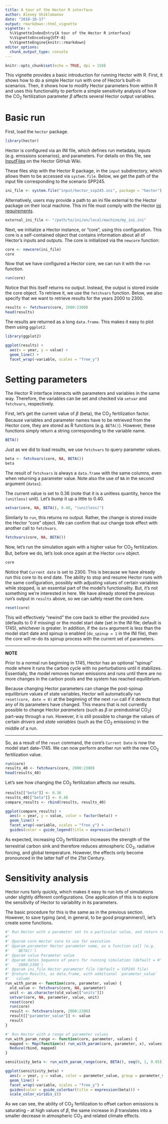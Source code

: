 ```yaml
---
title: A tour of the Hector R interface
author: Alexey Shiklomanov
date: "2018-10-17"
output: rmarkdown::html_vignette
vignette: >
  %\VignetteIndexEntry{A tour of the Hector R interface}
  %\VignetteEncoding{UTF-8}
  %\VignetteEngine{knitr::rmarkdown}
editor_options: 
  chunk_output_type: console
---
```


```r
knitr::opts_chunk$set(echo = TRUE, dpi = 150)
```

This vignette provides a basic introduction for running Hector with R.
First, it shows how to do a simple Hector run with one of Hector's built-in scenarios.
Then, it shows how to modify Hector parameters from within R and uses this functionality to perform a simple sensitivity analysis of how the CO$_2$ fertilization parameter $\beta$ affects several Hector output variables.

# Basic run

First, load the `hector` package.

```r
library(hector) 
```

Hector is configured via an INI file, which defines run metadata, inputs (e.g. emissions scenarios), and parameters.
For details on this file, see [InputFiles](https://github.com/JGCRI/hector/wiki/InputFiles) on the Hector GitHub Wiki.

These files ship with the Hector R package, in the `input` subdirectory, which allows them to be accessed via `system.file`.
Below, we get the path of the input file corresponding to the scenario SPP245.

```r
ini_file <- system.file("input/hector_ssp245.ini", package = "hector") 
```


Alternatively, users may provide a path to an ini file external to the Hector package on their local machine. This ini file must comply with the Hector  [ini requirements](https://github.com/JGCRI/hector/wiki/InputFiles). 

```r
external_ini_file <- "/path/to/ini/on/local/machine/my_ini.ini"
```


Next, we initialize a Hector instance, or "core", using this configuration.
This core is a self-contained object that contains information about all of Hector's inputs and outputs.
The core is initialized via the `newcore` function:

```r
core <- newcore(ini_file)
core 
```

Now that we have configured a Hector core, we can run it with the `run` function.

```r
run(core) 
```

Notice that this itself returns no output.
Instead, the output is stored inside the core object.
To retrieve it, we use the `fetchvars` function.
Below, we also specify that we want to retrieve results for the years 2000 to 2300.

```r
results <- fetchvars(core, 2000:2300)
head(results) 
```

The results are returned as a long `data.frame`.
This makes it easy to plot them using `ggplot2`.

```r
library(ggplot2)

ggplot(results) +
  aes(x = year, y = value) +
  geom_line() +
  facet_wrap(~variable, scales = "free_y")
```

# Setting parameters

The Hector R interface interacts with parameters and variables in the same way.
Therefore, the variables can be set and checked via `setvar` and `fetchvars`, respectively.

First, let's get the current value of $\beta$ (beta), the CO$_2$ fertilization factor.
Because variables and parameter names have to be retrieved from the Hector core, they are stored as R functions (e.g. `BETA()`).
However, these functions simply return a string corresponding to the variable name.

```r
BETA()
```

Just as we did to load results, we use `fetchvars` to query parameter values.

```r
beta <- fetchvars(core, NA, BETA())
beta 
```

The result of `fetchvars` is always a `data.frame` with the same columns, even when returning a parameter value.
Note also the use of `NA` in the second argument (`dates`).

The current value is set to 0.36 (note that it is a unitless quantity, hence the `(unitless)` unit).
Let's bump it up a little to 0.40.

```r
setvar(core, NA, BETA(), 0.40, "(unitless)") 
```

Similarly to `run`, this returns no output.
Rather, the change is stored inside the Hector "core" object.
We can confirm that our change took effect with another call to `fetchvars`.

```r
fetchvars(core, NA, BETA()) 
```

Now, let's run the simulation again with a higher value for CO$_2$ fertilization.
But, before we do, let's look once again at the Hector `core` object.

```r
core
```

Notice that `Current date` is set to 2300.
This is because we have already run this core to its end date.
The ability to stop and resume Hector runs with the same configuration, possibly with adjusting values of certain variables while stopped, is an essential part of the model's functionality.
But, it's not something we're interested in here.
We have already stored the previous run's output in `results` above, so we can safely reset the core here.

```r
reset(core)
```

This will effectively "rewind" the core back to either the provided `date` (defaults to 0 if missing) or the model start date (set in the INI file; default is 1745), whichever is greater.
In addition, if the `date` argument is less than the model start date and spinup is enabled (`do_spinup = 1` in the INI file), then the core will re-do its spinup process with the current set of parameters.

***
**NOTE**

Prior to a normal run beginning in 1745, Hector has an optional "spinup" mode where it runs the carbon cycle with no perturbations until it stabilizes. Essentially, the model removes human emissions and runs until there are no more changes in the carbon pools and the system has reached equilibrium. 

Because changing Hector parameters can change the post-spinup equilibrium values of state variables, Hector will automatically run `reset(core, date = 0)` at the beginning of the next `run` call if it detects that any of its parameters have changed.
This means that is not currently possible to change Hector _parameters_ (such as $\beta$ or preindustrial CO~2~) part-way through a run.
However, it is still possible to change the values of certain _drivers_ and _state variables_ (such as the CO~2~ emissions) in the middle of a run.

***

So, as a result of the `reset` command, the core's `Current Date` is now the model start date--1745.
We can now perform another run with the new CO$_2$ fertilization value.

```r
run(core)
results_40 <- fetchvars(core, 2000:2300)
head(results_40) 
```

Let's see how changing the CO$_2$ fertilization affects our results.

```r
results[["beta"]] <- 0.36
results_40[["beta"]] <- 0.40
compare_results <- rbind(results, results_40)

ggplot(compare_results) +
  aes(x = year, y = value, color = factor(beta)) +
  geom_line() +
  facet_wrap(~variable, scales = "free_y") +
  guides(color = guide_legend(title = expression(beta)))
```

As expected, increasing CO$_2$ fertilization increases the strength of the terrestrial carbon sink and therefore reduces atmospheric CO$_2$, radiative forcing, and global temperature.
However, the effects only become pronounced in the latter half of the 21st Century.


# Sensitivity analysis

Hector runs fairly quickly, which makes it easy to run lots of simulations under slightly different configurations.
One application of this is to explore the sensitivity of Hector to variability in its parameters.

The basic procedure for this is the same as in the previous section.
However, to save typing (and, in general, to be good programmers!), let's create some functions.

```r
#' Run Hector with a parameter set to a particular value, and return results 
#'
#' @param core Hector core to use for execution
#' @param parameter Hector parameter name, as a function call (e.g.
#'   `BETA()`)
#' @param value Parameter value
#' @param dates Sequence of years for running simulation (default = #'
#'   `2000:2300`)
#' @param ini_file Hector parameter file (default = SSP245 file)
#' @return Results, as data.frame, with additional `parameter_value`
#'   column
run_with_param <- function(core, parameter, value) {
  old_value <- fetchvars(core, NA, parameter)
  unit <- as.character(old_value[["units"]])
  setvar(core, NA, parameter, value, unit)
  reset(core)
  run(core)
  result <- fetchvars(core, 2000:2300)
  result[["parameter_value"]] <- value
  result
}

#' Run Hector with a range of parameter values
run_with_param_range <- function(core, parameter, values) {
  mapped <- Map(function(x) run_with_param(core, parameter, x), values)
  Reduce(rbind, mapped)
}

sensitivity_beta <- run_with_param_range(core, BETA(), seq(0, 1, 0.05))

ggplot(sensitivity_beta) +
  aes(x = year, y = value, color = parameter_value, group = parameter_value) +
  geom_line() +
  facet_wrap(~variable, scales = "free_y") +
  guides(color = guide_colorbar(title = expression(beta))) +
  scale_color_viridis_c() 
```

As we can see, the ability of CO$_2$ fertilization to offset carbon emissions is saturating -- at high values of $\beta$, the same increase in $\beta$ translates into a smaller decrease in atmospheric CO$_2$ and related climate effects.
